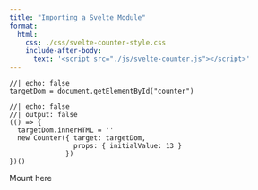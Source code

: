 ```yaml
---
title: "Importing a Svelte Module"
format:
  html:
    css: ./css/svelte-counter-style.css
    include-after-body:
      text: '<script src="./js/svelte-counter.js"></script>'
---
```


```ojs
//| echo: false
targetDom = document.getElementById("counter")
```

```ojs
//| echo: false
//| output: false
(() => {
  targetDom.innerHTML = ''
  new Counter({ target: targetDom,
                props: { initialValue: 13 } 
              })
})()
```

::: {#counter}
Mount here 
:::
